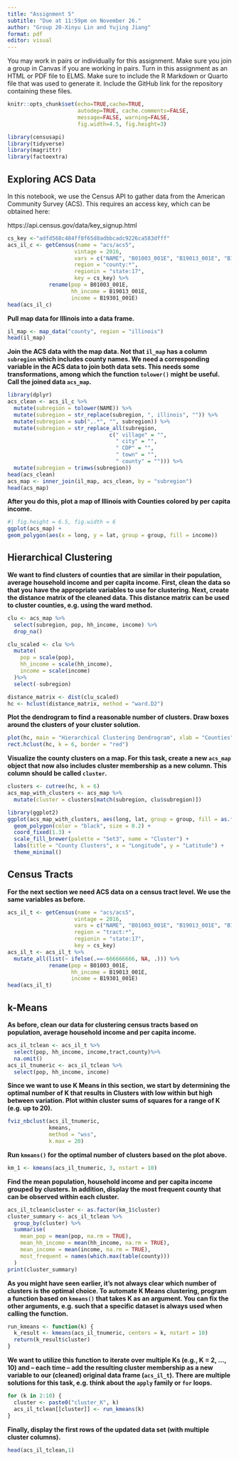 ```yaml
---
title: "Assignment 5"
subtitle: "Due at 11:59pm on November 26."
author: "Group 20-Xinyu Lin and Yujing Jiang"
format: pdf
editor: visual
---
```


You may work in pairs or individually for this assignment. Make sure you join a group in Canvas if you are working in pairs. Turn in this assignment as an HTML or PDF file to ELMS. Make sure to include the R Markdown or Quarto file that was used to generate it. Include the GitHub link for the repository containing these files.

```r
knitr::opts_chunk$set(echo=TRUE,cache=TRUE, 
                      autodep=TRUE, cache.comments=FALSE,
                      message=FALSE, warning=FALSE,
                      fig.width=4.5, fig.height=3)
```

```r
library(censusapi)
library(tidyverse)
library(magrittr)
library(factoextra)
```

## Exploring ACS Data

In this notebook, we use the Census API to gather data from the American Community Survey (ACS). This requires an access key, which can be obtained here:

https://api.census.gov/data/key_signup.html

```r
cs_key <-"adfd568c484ff8f65d8adbbcadc9226ca583dfff"
acs_il_c <- getCensus(name = "acs/acs5",
                     vintage = 2016,
                     vars = c("NAME", "B01003_001E", "B19013_001E", "B19301_001E"),
                     region = "county:*",
                     regionin = "state:17",
                     key = cs_key) %>%
             rename(pop = B01003_001E, 
                    hh_income = B19013_001E, 
                    income = B19301_001E)
head(acs_il_c)
```

**Pull map data for Illinois into a data frame.**

```r
il_map <- map_data("county", region = "illinois")
head(il_map)
```

**Join the ACS data with the map data. Not that `il_map` has a column `subregion` which includes county names. We need a corresponding variable in the ACS data to join both data sets. This needs some transformations, among which the function `tolower()` might be useful. Call the joined data `acs_map`.**

```r
library(dplyr)
acs_clean <- acs_il_c %>%
  mutate(subregion = tolower(NAME)) %>%
  mutate(subregion = str_replace(subregion, ", illinois", "")) %>%
  mutate(subregion = sub(",.*", "", subregion)) %>%
  mutate(subregion = str_replace_all(subregion, 
                                c(" village" = "", 
                                  " city" = "", 
                                  " CDP" = "", 
                                  " town" = "",
                                  " county" = ""))) %>%
  mutate(subregion = trimws(subregion))
head(acs_clean)
acs_map <- inner_join(il_map, acs_clean, by = "subregion")
head(acs_map)
```

**After you do this, plot a map of Illinois with Counties colored by per capita income.**

```r
#| fig.height = 6.5, fig.width = 6
ggplot(acs_map) + 
geom_polygon(aes(x = long, y = lat, group = group, fill = income))
```

## Hierarchical Clustering

**We want to find clusters of counties that are similar in their population, average household income and per capita income. First, clean the data so that you have the appropriate variables to use for clustering. Next, create the distance matrix of the cleaned data. This distance matrix can be used to cluster counties, e.g. using the ward method.**

```r
clu <- acs_map %>%
  select(subregion, pop, hh_income, income) %>%
  drop_na()

clu_scaled <- clu %>%
  mutate(
    pop = scale(pop),
    hh_income = scale(hh_income),
    income = scale(income)
  )%>%
  select(-subregion)

distance_matrix <- dist(clu_scaled)
hc <- hclust(distance_matrix, method = "ward.D2")
```

**Plot the dendrogram to find a reasonable number of clusters. Draw boxes around the clusters of your cluster solution.**

```r
plot(hc, main = "Hierarchical Clustering Dendrogram", xlab = "Counties", ylab = "Height")
rect.hclust(hc, k = 6, border = "red")
```

**Visualize the county clusters on a map. For this task, create a new `acs_map` object that now also includes cluster membership as a new column. This column should be called `cluster`.**

```r
clusters <- cutree(hc, k = 6)
acs_map_with_clusters <- acs_map %>%
  mutate(cluster = clusters[match(subregion, clu$subregion)])

library(ggplot2)
ggplot(acs_map_with_clusters, aes(long, lat, group = group, fill = as.factor(clusters))) +
  geom_polygon(color = "black", size = 0.2) +
  coord_fixed(1.3) +
  scale_fill_brewer(palette = "Set3", name = "Cluster") +
  labs(title = "County Clusters", x = "Longitude", y = "Latitude") +
  theme_minimal()
```

## Census Tracts

**For the next section we need ACS data on a census tract level. We use the same variables as before.**

```r
acs_il_t <- getCensus(name = "acs/acs5",
                     vintage = 2016, 
                     vars = c("NAME", "B01003_001E", "B19013_001E", "B19301_001E"),
                     region = "tract:*", 
                     regionin = "state:17",
                     key = cs_key)
acs_il_t <- acs_il_t %>%
  mutate_all(list(~ ifelse(.==-666666666, NA, .))) %>%
             rename(pop = B01003_001E, 
                    hh_income = B19013_001E, 
                    income = B19301_001E)
head(acs_il_t)
```

## k-Means

**As before, clean our data for clustering census tracts based on population, average household income and per capita income.**

```r
acs_il_tclean <- acs_il_t %>%
  select(pop, hh_income, income,tract,county)%>%
  na.omit()
acs_il_tnumeric <- acs_il_tclean %>%
  select(pop, hh_income, income)
```

**Since we want to use K Means in this section, we start by determining the optimal number of K that results in Clusters with low within but high between variation. Plot within cluster sums of squares for a range of K (e.g. up to 20).**

```r
fviz_nbclust(acs_il_tnumeric,
             kmeans,
             method = "wss",
             k.max = 20)
```

**Run `kmeans()` for the optimal number of clusters based on the plot above.**

```r
km_1 <- kmeans(acs_il_tnumeric, 3, nstart = 10)
```

**Find the mean population, household income and per capita income grouped by clusters. In addition, display the most frequent county that can be observed within each cluster.**

```r
acs_il_tclean$cluster <- as.factor(km_1$cluster)
cluster_summary <- acs_il_tclean %>%
  group_by(cluster) %>%
  summarise(
    mean_pop = mean(pop, na.rm = TRUE),
    mean_hh_income = mean(hh_income, na.rm = TRUE),
    mean_income = mean(income, na.rm = TRUE),
    most_frequent = names(which.max(table(county)))
  )
print(cluster_summary)
```

**As you might have seen earlier, it's not always clear which number of clusters is the optimal choice. To automate K Means clustering, program a function based on `kmeans()` that takes K as an argument. You can fix the other arguments, e.g. such that a specific dataset is always used when calling the function.**

```r
run_kmeans <- function(k) {
  k_result <- kmeans(acs_il_tnumeric, centers = k, nstart = 10)
  return(k_result$cluster)
}
```

**We want to utilize this function to iterate over multiple Ks (e.g., K = 2, ..., 10) and -- each time -- add the resulting cluster membership as a new variable to our (cleaned) original data frame (`acs_il_t`). There are multiple solutions for this task, e.g. think about the `apply` family or `for` loops.**

```r
for (k in 2:10) {
  cluster <- paste0("cluster_K", k)
  acs_il_tclean[[cluster]] <- run_kmeans(k)
}
```

**Finally, display the first rows of the updated data set (with multiple cluster columns).**

```r
head(acs_il_tclean,1)
```
